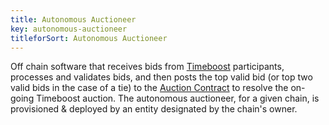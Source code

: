 ```yaml
---
title: Autonomous Auctioneer
key: autonomous-auctioneer
titleforSort: Autonomous Auctioneer
---
```


Off chain software that receives bids from [Timeboost](/intro/glossary#timeboost) participants, processes and validates bids, and then posts the top valid bid (or top two valid bids in the case of a tie) to the [Auction Contract](/intro/glossary#auction-contract) to resolve the on-going Timeboost auction. The autonomous auctioneer, for a given chain, is provisioned & deployed by an entity designated by the chain's owner.
